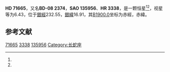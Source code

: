 {{Starbox begin
| name = HD 71665
}}
{{Starbox observe
| epoch = [[J2000.0|J2000.0]]
| constell = {{星座名待查}}<ref name=SIMBAD>{{cite web
 | url=http://simbad.u-strasbg.fr/simbad/sim-id?Ident=HR+3338
 | title=Pulsating variable Star
 | publisher=Centre de Données astronomiques de Strasbourg
 | work=SIMBAD
 | accessdate=2012-07-13
 | archive-date=2016-03-17
 | archive-url=https://web.archive.org/web/20160317065004/http://simbad.u-strasbg.fr/simbad/sim-id?Ident=HR+3338
 | dead-url=no
 }}</ref><ref name=DATA>{{cite web
 | url=http://vizier.u-strasbg.fr/viz-bin/VizieR-5?-out.add=.&-source=5050&-corr=PK=HR&-out.max=9999&HR=3338
 | title=VizieR Detailed Page
 | accessdate=2012-07-13
 | archive-date=2016-03-04
 | archive-url=https://web.archive.org/web/20160304201151/http://vizier.u-strasbg.fr/viz-bin/VizieR-5?-out.add=.&-source=5050&-corr=PK=HR&-out.max=9999&HR=3338
 | dead-url=no
 }}</ref>
| 星官 = 
| ra = {{RA|8|28|19.7}}<ref name=SIMBAD /><ref name=DATA />
| dec = {{DEC|-8|48|58}}<ref name=SIMBAD /><ref name=DATA />
| appmag_v = 6.43<ref name=SIMBAD /><ref name=DATA />
}}
{{Starbox character
| class = K0<ref name=SIMBAD /><ref name=DATA />
| b-v = 1.2<ref name=SIMBAD /><ref name=DATA />
| u-b = 1.23<ref name=SIMBAD /><ref name=DATA />
| r-i = <ref name=SIMBAD /><ref name=DATA />
| variable = 
}}
{{Starbox astrometry
| radial_v = 1.23
| prop_mo_ra = 11
| parallax = 
| p_error = 
}}
{{Starbox catalog
| names =BD-08 2374，[[SAO星表|SAO]] 135956，[[HD星表|HD]] 71665，[[HR星表|HR]] 3338}}
{{Starbox reference |Simbad=HR+3338}}
{{Starbox end}}

'''HD 71665'''，又名'''BD-08 2374'''，'''SAO 135956'''、'''HR 3338'''，是一颗恒星<ref name=SIMBAD /><ref name=DATA />，视星等为6.43，位于[[銀道座標系|銀經]]232.55，[[銀道座標系|銀緯]]16.91，其[[B1900.0|B1900.0]]坐标为赤經{{RA|8|23|28.7}}，赤緯{{DEC|-8|16.91|3}}。

== 参考文献 ==
{{reflist}}

{{star-stub}}

[[Category:HD和HDE天體|71665]]
[[Category:HR天體|3338]]
[[Category:SAO天體|135956]]
[[Category:长蛇座|Category:长蛇座]]